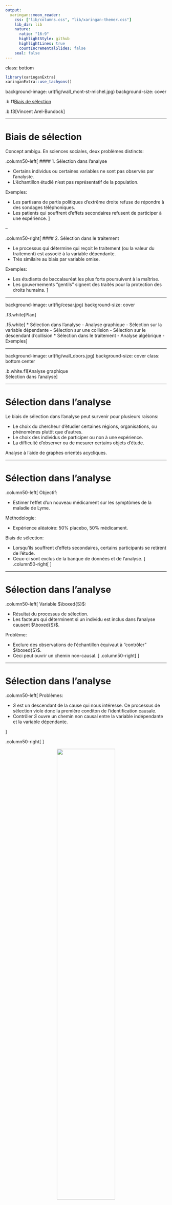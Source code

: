 ---
output:
  xaringan::moon_reader:
    css: ["lib/columns.css", "lib/xaringan-themer.css"]   
    lib_dir: lib
    nature:
      ratio: "16:9"
      highlightStyle: github
      highlightLines: true
      countIncrementalSlides: false
    seal: false
---

class: bottom

```{r, echo=FALSE}
library(xaringanExtra)
xaringanExtra::use_tachyons()
```

background-image: url(fig/wall_mont-st-michel.jpg)
background-size: cover

.b.f1[Biais de sélection]

.b.f3[Vincent Arel-Bundock]

---

# Biais de sélection

Concept ambigu. En sciences sociales, deux problèmes distincts:

.column50-left[
#### 1. Sélection dans l'analyse

* Certains individus ou certaines variables ne sont pas observés par l'analyste.
* L'échantillon étudié n'est pas représentatif de la population.

Exemples:

* Les partisans de partis politiques d'extrême droite refuse de répondre à des sondages téléphoniques.
* Les patients qui souffrent d'effets secondaires refusent de participer à une expérience.
]

--

.column50-right[
#### 2. Sélection dans le traitement

* Le processus qui détermine qui reçoit le traitement (ou la valeur du traitement) est associé à la variable dépendante. 
* Très similaire au biais par variable omise.

Exemples:

* Les étudiants de baccalauréat les plus forts poursuivent à la maîtrise.
* Les gouvernements "gentils" signent des traités pour  la protection des droits humains.
]

---


background-image: url(fig/cesar.jpg)
background-size: cover

.f3.white[Plan]

.f5.white[
* Sélection dans l'analyse
  - Analyse graphique
  - Sélection sur la variable dépendante
  - Sélection sur une collision
  - Sélection sur le descendant d'collision
* Sélection dans le traitement
  - Analyse algébrique
  - Exemples
]

---

background-image: url(fig/wall_doors.jpg)
background-size: cover
class: bottom center

.b.white.f1[Analyse graphique  
Sélection dans l'analyse]

---

# Sélection dans l'analyse

Le biais de sélection dans l'analyse peut survenir pour plusieurs raisons: 

* Le choix du chercheur d'étudier certaines régions, organisations, ou phénomènes plutôt que d'autres. 
* Le choix des individus de participer ou non à une expérience. 
* La difficulté d'observer ou de mesurer certains objets d'étude.

Analyse à l'aide de graphes orientés acycliques.

---

# Sélection dans l'analyse

.column50-left[
Objectif:

* Estimer l'effet d'un nouveau médicament sur les symptômes de la maladie de Lyme. 

Méthodologie:

* Expérience aléatoire: 50% placebo, 50% médicament.

Biais de sélection:

* Lorsqu'ils souffrent d'effets secondaires, certains participants se retirent de l'étude.
* Ceux-ci sont exclus de la banque de données et de l'analyse.
]
.column50-right[
<center><img src='fig/goa_10.1.png' width=100%'></center>
]

---

# Sélection dans l'analyse

.column50-left[
Variable $\boxed{S}$:

* Résultat du processus de sélection. 
* Les facteurs qui déterminent si un individu est inclus dans l'analyse causent $\boxed{S}$. 

Problème:

* Exclure des observations de l'échantillon équivaut à "contrôler" $\boxed{S}$.
* Ceci peut ouvrir un chemin non-causal.
]
.column50-right[
<center><img src='fig/goa_10.1.png' width=100%'></center>
]

---

# Sélection dans l'analyse

.column50-left[
Problèmes:

* $S$ est un descendant de la cause qui nous intéresse. Ce processus de sélection viole donc la première conditon de l'identification causale.
* Contrôler $S$ ouvre un chemin non causal entre la variable indépendante et la variable dépendante.

]

.column50-right[
<center><img src='fig/goa_10.1.png' width=100%'></center>
]

<center><img src='fig/goa_10.2.png' width=60%'></center>

---

# Sélection sur la variable dépendante

.column50-left[
# $$X \rightarrow Y \rightarrow \boxed{S}$$
]
.column50-right[
Problèmes:

* Contrôler un descendant viole la première condition de l'identification causale.
* Choisir l'échantillon en fonction des valeurs de la variable dépendante introduit un biais de sélection.
]


---

# Sélection sur la variable dépendante

<center><img src='fig/graphique_10.2.png' width=100%'></center>

---


# Sélection sur la variable dépendante

.column50-left[
#### American dream

Google, Apple, Microsoft, Amazon, Disney et Hewlet-Packard ont toutes été dirigées à partir de garages résidentiels.

#### Hypothèse

* L'accès au capital n'a pas d'effet sur le succès d'une jeune entreprise.
]
.column50-right[
<center><img src='fig/graphique_10.1.png' width=90%'></center>
]


---

# Sélection sur la variable dépendante

.column50-left[
Problèmes:

* "Contrôler" un descendant de la cause qui nous intéresse
* Considérer seulement les entreprises à succès
* Ignorer toutes les start-up qui ont échoué dans un garage 

<center><img src='fig/goa_10.3.png' width=100%'></center>

Biais de sélection!

]

.column50-right[
<center><img src='fig/graphique_10.1.png' width=90%'></center>
]

---

# Sélection sur la variable dépendante

C'est partout!

<center><img src = 'fig/highly_effective.png' width = "120%"><center>

---

# Sélection sur la variable dépendante

<center><img src='fig/goa_10.4.png' width=45%'></center>

Étudier seulement des pays (ou des périodes historiques) frappés par la guerre civile néglige tous les cas de pays qui subissent une crise économique sans pour autant tomber en guerre civile.

---

# Sélection sur une collision

.column50-left[
#### Biais de publication

Les revues scientifiques prestigieuses comme *Nature* ou *Science* publient une petite proportion des articles qui leur sont soumis.

Un article est plus susceptible d'être choisi pour publication si les résultats sont intéressants ou et si la méthodologie est rigoureuse. 

Aucune flèche entre intérêt et rigeur. *Aucune relation causale entre intérêt et rigueur.*
]

.column50-right[
<center><img src='fig/goa_10.5.png' width=100%'></center>
]

---

# Sélection sur une collision

.column50-left[
Aucune relation causale entre intérêt et rigueur, mais 

* Contrôler $\boxed{S}$ ouvre un chemin factice
  - Résultat $\rightarrow \boxed{S} \leftarrow$ Méthodologie
* Biais de sélection
]

.column50-right[
<center><img src='fig/goa_10.5.png' width=100%'></center>
]

---

# Sélection sur une collision

.column50-left[
<center><img src='fig/graphique_10.3.png' width=100%'></center>
]

.column50-right[
<center><img src='fig/goa_10.5.png' width=100%'></center>
]

---

# Sélection sur une collision

#### Tests d'aptitudes

L'admission aux études en droit ou doctorat est souvent déterminée par les résultats au *Law School Admissions Test* ou *Graduate Record Examination*. 

Certains chercheurs ont remis en cause cette pratique : les résultats aux tests standardisés ne sont pas associés au succès (p.ex. taux de graduation ou nombre de publications dans des revues scientifiques). 

Devons-nous conclure que les compétences mesurées par les tests standardisés n'ont aucun effet causal sur la performance des étudiants? Pas nécessairement.

---

## Tests d'aptitudes

.column50-left[
On distingue deux types d'aptitudes: 
1. Les aptitudes mesurées par le test standardisé. 
2. Les aptitudes qui ne sont pas mesurées par ce test, mais qui influencent néanmoins l'admission. 

$\boxed{S}$ représente l'admission à un programme de doctorat.
]
.column50-right[
<center><img src='fig/goa_10.6.png' width=100%'></center>
]

---

## Tests d'aptitudes

.column50-left[
Quel est l'effet causal des compétences mesurées par les tests standardisés sur le succès dans les études doctorales?

Si l'échantillon se limite aux étudiants qui ont été admis aux études doctorales, on contrôle implicitement pour la variable $S$, qui est descendante de la cause. 

<center><img src='fig/goa_10.7.png' width=100%'></center>
]

.column50-right[
<center><img src='fig/goa_10.6.png' width=100%'></center>
]


---

## Tests d'aptitudes

.column50-left[
Les candidats qui sont admis malgré leur faible performance au test standardisé ont probablement de très fortes compétences intangibles. 

Les compétences intangibles leur permettent de bien réussir, malgré leurs déficiences dans d'autres domaines. 

Dans ce cas, il serait incorrect de conclure que les compétences mesurées par le test sont inutiles.
]

.column50-right[
<center><img src='fig/goa_10.6.png' width=100%'></center>
]


---

# Sélection sur le descendant d'une collision

.column50-left[
Contrôler pour le descendant d'une collision...

* Effet causal du racisme sur l'appui aux partis politiques d'extrême droite. 
* Sondage téléphonique et échelles psychométriques. 

Problème:

* Partisans d'extrême droite et les racistes savent que l'acceptabilité sociale pour leurs opinions est faible. 
* Ceci les rend moins susceptibles de répondre au sondage téléphonique $(\boxed{S})$.
* Biais de sélection
]
.column50-right[
<center><img src='fig/goa_10.8.png' width=100%'></center>
]

---

background-image: url(fig/wall_doors.jpg)
background-size: cover
class: bottom center

.b.white.f1[Analyse algébrique  
Sélection dans le traitement]

---

# Analyse algébrique: Sélection dans le traitement

.column50-left[
Définition:

> La probabilité de recevoir le traitement et/ou la valeur de la variable indépendante sont associées aux résultats potentiels. 

]
.column50-right[
Analogue au biais par variable omise:

<center><img src='fig/goa_7.14.png' width=35%'></center>
]

---

# Sélection dans le traitement

.column50-left[
Rappel: Problème fondamental de l'inférence causal

L'effet de traitement individuel est *toujours* impossible à estimer:

$$\kappa = Y_{i1}-Y_{i0}$$

Postulats:

1. Indépendance: $X_i \perp Y_{i0}, Y_{i1}$
2. SUTVA
3. Positivité

Effet de traitement moyen:

$$E[Y_{i1} - Y_{i0}] = E[Y_{i1}|X_i=1]-E[Y_{i0}|X_i=0]$$
]

--

.column50-right[
Réarranger et substituer donne:

$$Y_{i1}=\kappa + Y_{i0}$$

$$E[\kappa + Y_{i0}|X_i=1] - E[Y_{i0}|X_i=0]$$

Règles de l'espérance:

$$\kappa + E[Y_{i0}|X_i=1] - E[Y_{i0}|X_i=0]$$
]

---

# Sélection dans le traitement

<center><img src='fig/equation_chap10.png' width=70%'></center>

---

# Direction du biais
.column50-left[
<img src='fig/equation_chap10.png' width='80%'>

Expérience de pensée:

> Quel aurait été le résultat dans le groupe de traitement si les membres n'avaient *pas* reçu le traitement?
]

--

.column50-left[
$E[Y_{i0}|X_i=1] = E[Y_{i0}|X_i=0]$

Aucun biais

$E[Y_{i0}|X_i=1] > E[Y_{i0}|X_i=0]$

La différence des moyennes surestime l'effet causal. 

$E[Y_{i0}|X_i=1] < E[Y_{i0}|X_i=0]$ 

La différence des moyennes *sous-estime* l'effet causal. 
]

---

# Est-ce que les études X augmentent le salaire Y?

.column50-left[
* Traitement: 
  - $X_i=1$ si études universitaires
* Résultat:
  - $Y$ revenu

Question hypothétique:

> Quels seraient les revenus du groupe de traitement si ils n'avaient pas été à l'université?

<center><img src='fig/equation_chap10.png' width=100%'></center>
]

--

.column50-right[

Si les compétences qui rendent les études universitaires sont prisées sur le marché de l'emploi, alors:

$$E[Y_{i0}|X_i=1] - E[Y_{i0}|X_i=0] > 0$$

Une comparaison du revenu moyen des universitaires et des non universitaires *surestime* l'effet causal des études sur le revenu.
]

---

# Est-ce signer un traité des droits de la personne améliore le comportement du gouvernement?

.column50-left[
* Traitement: 
  - $X_i=1$ si traité signé
* Résultat:
  - $Y$ qualité du traitement des population

Question hypothétique:

> Quel serait le comportement du gouvernement dans le groupe de signataire n'avaient pas signé le traité?

<center><img src='fig/equation_chap10.png' width=100%'></center>
]

--

.column50-right[

Si les gouvernements "gentils" signent plus facilement les traités:

$$E[Y_{i0}|X_i=1] - E[Y_{i0}|X_i=0] > 0$$

Une comparaison des droits de la personne dans les pays signataires et non-signataires *surestime* l'effet des traités.
]

---

background-image: url(fig/wall_bee.jpg)
background-size: cover

.white.b.f1[Merci!]

